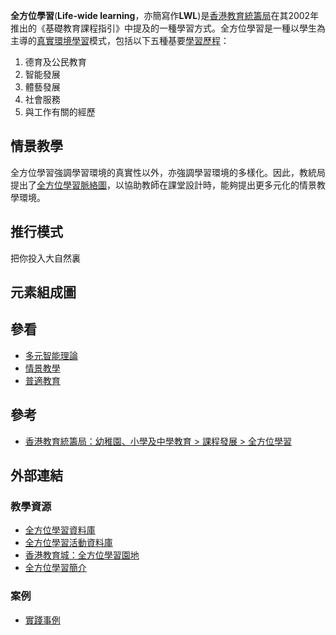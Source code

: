 '''全方位學習'''('''Life-wide learning'''，亦簡寫作'''LWL''')是[[香港|香港]][[教育統籌局|教育統籌局]]在其2002年推出的《基礎教育課程指引》中提及的一種學習方式。全方位學習是一種以學生為主導的[[真實環境學習|真實環境學習]]模式，包括以下五種基要[[學習歷程|學習歷程]]：
# 德育及公民教育
# 智能發展
# 體藝發展
# 社會服務
# 與工作有關的經歷

== 情景教學 ==

全方位學習強調學習環境的真實性以外，亦強調學習環境的多樣化。因此，教統局提出了[http://www.edb.gov.hk/index.aspx?lanogno=2&nodeid=3764 全方位學習脈絡圖]{{dead link|date=2017年11月 |bot=InternetArchiveBot |fix-attempted=yes }}，以協助教師在課堂設計時，能夠提出更多元化的情景教學環境。

== 推行模式 ==
把你投入大自然裏

== 元素組成圖 ==

== 參看 ==
*[[多元智能理論|多元智能理論]]
*[[情景教學|情景教學]]
*[[普適教育|普適教育]]

== 參考 ==
*[http://www.edb.gov.hk/index.aspx?nodeid=3110&langno=2 香港教育統籌局：幼稚園、小學及中學教育 > 課程發展 > 全方位學習]{{Wayback|url=http://www.edb.gov.hk/index.aspx?nodeid=3110&langno=2 |date=20100503033607 }}

== 外部連結 ==
=== 教學資源 ===
*[http://cd.edb.gov.hk/databank/chi/ 全方位學習資料庫]{{dead link|date=2017年11月 |bot=InternetArchiveBot |fix-attempted=yes }}
*[https://web.archive.org/web/20061005074259/http://cd1.emb.hkedcity.net/cd/lwl/activity/default.asp 全方位學習活動資料庫]
*[https://web.archive.org/web/20061119230420/http://www.hkedcity.net/iworld/index.phtml?iworld_id=112 香港教育城：全方位學習園地]
*[http://www.edb.gov.hk/FileManager/TC/Content_3810/ref2.doc 全方位學習簡介]{{dead link|date=2017年11月 |bot=InternetArchiveBot |fix-attempted=yes }}
===案例===
*[http://cd1.emb.hkedcity.net/cd/lwl/goodpractices/page_2.html 實踐事例]{{Wayback|url=http://cd1.emb.hkedcity.net/cd/lwl/goodpractices/page_2.html |date=20070310233126 }}

{{edu-stub}}